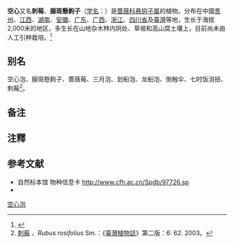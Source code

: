 {{speciesbox
| color = lightgreen
| name = 空心藨
| status = 
| status_system = 
| image =Rubus rosifolius1.JPG
| taxon=Rubus rosifolius
| authority = Smith
| subdivision_ranks =[[变种|变种]]
| subdivision =
* 空心藨 ''R. r.'' var. ''rosifolius''
* [[重瓣空心藨|重瓣空心藨]] ''R. r.'' var. ''coronarius''
| synonyms = *''Rubus rosaefolius''
*''Rubus taiwanianus''
}}

'''空心{{zy|藨|pāo|ㄆㄠ}}'''{{noteTag|1=藨，音pāo，ㄆㄠ：莓的一种，可食。}}又名'''刺莓'''、'''腺斑懸鉤子'''（[[学名|学名]]：{{lang|la|''Rubus rosifolius''}}）是[[蔷薇科|蔷薇科]][[悬钩子属|悬钩子属]]的植物。分布在中國[[贵州|贵州]]、[[江西|江西]]、[[湖南|湖南]]、[[安徽|安徽]]、[[广东|广东]]、[[广西|广西]]、[[浙江|浙江]]、[[四川省|四川省]]及[[臺灣|臺灣]]等地，生长于海拔2,000米的地区，多生长在山地杂木林内阴处、草坡和高山腐土壤上，目前尚未由人工引种栽培。<ref>{{cite web | url=http://db.kib.ac.cn/CNFlora/SearchResult.aspx?CPNI=CPNI-077-14243 | title=刺莓 Rubus taiwanianus Matsum. | publisher=中国植物物种信息数据库 | accessdate=2013-01-15}}</ref>

== 别名 ==
空心泡、腺斑懸鉤子、蔷薇莓、三月泡、划船泡、龙船泡、倒触伞、七时饭消扭、刺莓<ref name="FT">[http://tai2.ntu.edu.tw/ebook/ebookpage.php?book=Fl.%20Taiwan%202nd%20edit.&volume=6&page=62 刺莓] {{Wayback|url=http://tai2.ntu.edu.tw/ebook/ebookpage.php?book=Fl.%20Taiwan%202nd%20edit.&volume=6&page=62 |date=20160304202731 }}，''Rubus rosifolius'' Sm.：《[[臺灣植物誌|臺灣植物誌]]》第二版：6: 62. 2003。</ref>。

==备注==
{{noteFoot}}

==注釋==
<references />

== 参考文献 ==
{{reflist}}
<div class="references-small">
* 自然标本馆 物种信息卡 http://www.cfh.ac.cn/Spdb/97726.sp {{Wayback|url=http://www.cfh.ac.cn/Spdb/97726.sp |date=20210518121722 }}
* {{cite web| url =http://www.bioinfo.cn/db05/KmzwSpecies.php?action=view&id=19459| title =空心泡（原变种）| work =《中国高等植物数据库全库》| publisher =中国科学院微生物研究所| author =昆明植物研究所| accessdate =2009-02-25| deadurl =yes| archiveurl =https://web.archive.org/web/20160305001449/http://www.bioinfo.cn/db05/KmzwSpecies.php?action=view&id=19459| archivedate =2016-03-05}}
</div>


{{Taxonbar|from=Q2705473}}

[[Category:悬钩子属|空心泡]]


{{植物小作品}}